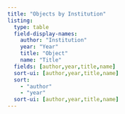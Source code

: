 ```yaml
---
title: "Objects by Institution"
listing:
  type: table
  field-display-names:
    author: "Institution"
    year: "Year"
    title: "Object"
    name: "Title"
  fields: [author,year,title,name]
  sort-ui: [author,year,title,name]
  sort:
    - "author"
    - "year"
  sort-ui: [author,year,title,name]
---
```

